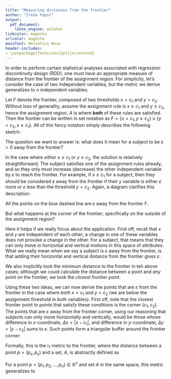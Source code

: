 ```yaml
---
title: "Measuring distances from the frontier"
author: "Irena Papst"
output:
  pdf_document:
    latex_engine: xelatex
linkcolor: magenta
urlcolor: magenta
mainfont: Helvetica Neue
header-includes:
- \usepackage[fontsize=13pt]{scrextend}
---
```


In order to perform certain statistical analyses associated with regression discontinuity design (RDD), one must have an appropriate measure of distance from the frontier of the assignment region. For simplicity, let's consider the case of two independent variables, but the metric we derive generalizes to $n$ independent variables.

Let $F$ denote the frontier, composed of two thresholds $x = c_1$ and $y = c_2$. Without loss of generality, assume the assignment rule is $x \geq c_1$ and $y \geq c_2$\footnote{The subsequent analysis will still work, even if one or both inequalities are flipped and/or strict.}, hence the assignment region, $A$ is where **both** of these rules are satisfied. Then the frontier can be written in set notation as $F = \{ x = c_1 , y \geq c_2 \} \cup \{ y = c_2, x \geq c_1\}$. All of this fancy notation simply describes the following sketch:

\begin{center}
\includegraphics[width=0.6\textwidth]{figs/f1.png}
\end{center}

The question we want to answer is: what does it mean for a subject to be $\varepsilon > 0$ away from the frontier?

In the case where *either* $x \geq c_1$ or $y \geq c_2$, the solution is relatively straightforward. The subject satisfies one of the assignment rules already, and so they only must increase (decrease) the other independent variable by $\varepsilon$ to reach the frontier. For example, if $x \geq c_1$ for a subject, then they should be considered $\varepsilon$ away from the frontier if their $y$ variable is either $\varepsilon$ more or $\varepsilon$ less than the threshold $y=c_2$. Again, a diagram clarifies this description:

\begin{center}
\includegraphics[width=0.6\textwidth]{figs/f2.png}
\end{center}

All the points on the blue dashed line are $\varepsilon$ away from the frontier F. 

But what happens at the corner of the frontier; specifically on the outside of the assignment region?

\begin{center}
\includegraphics[width=0.6\textwidth]{figs/f3.png}
\end{center}

Here it helps if we really focus about the application. First off, recall that $x$ and $y$ are independent of each other; a change in one of these variables does not provoke a change in the other. For a subject, that means that they can only move in horizontal and vertical motions in this space of attributes. What we really mean when we say a subject is $\varepsilon$ away from the frontier, is that adding their horizontal and vertical distance from the frontier gives $\varepsilon$.

We also implicitly took the *minimum* distance to the frontier in teh above cases; although we could calculate the distance between a point and *any* point on the frontier, we took the *closest* frontier point.

Using these two ideas, we can now derive the points that are $\varepsilon$ from the frontier in the case where *both* $x<c_1$ and $y<c_2$ (we are below the assignment threshold in *both* variables). First off, note that the closest frontier point to points that satisfy these conditions is the corner $(c_1, c_2)$. The points that are $\varepsilon$ away from the frontier corner, using our reasoning that subjects can only move horizontally and vertically, would be those whose difference in $x$-coordinate, $\Delta x = |x-c_1|$, and difference in $y$-coordinate, $\Delta y = |y-c_2|$ sums to $\varepsilon$. Such points form a triangular buffer around the frontier corner:

\begin{center}
\includegraphics[width=0.6\textwidth]{figs/f4.png}
\end{center}

Formally, this is the $l_1$-metric to the frontier, where the distance between a point $p = (p_x,p_y)$ and a set, $A$, is abstractly defined as\footnote{Really, this quantitiy should be phrased in terms of the \href{https://en.wikipedia.org/wiki/Infimum_and_supremum}{infimum} instead of the minimum, but I'm omitting these mathematical details here.}
\begin{align}
l_1(p,A) &= \min_{a=(a_x,a_y) \in A} \{ l_1(p,a)\} \\
&= \min_{a=(a_x,a_y) \in A} \{|p_x-a_x|+|p_y-a_y|\}.
\end{align}

For a point $p = (p_1, p_2, ..., p_n) \in \mathbb{R}^n$ and set $A$ in the same space, this metric generalizes to 
\begin{align}
l_1(p,A) = \min_{a = (a_1, a_2, ..., a_n) \in A} \left \{ \sum_{i = 1}^n |p_i - a_i| \right \}.
\end{align}
